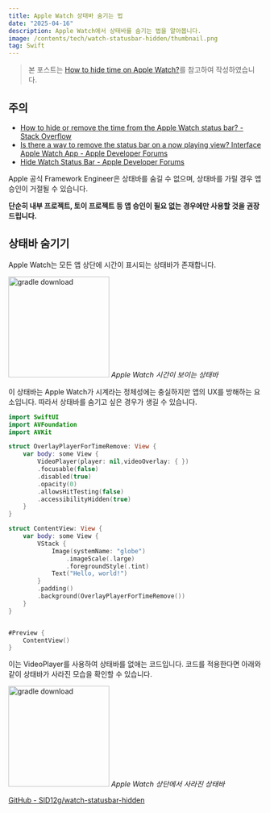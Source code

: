 ```yaml
---
title: Apple Watch 상태바 숨기는 법
date: "2025-04-16"
description: Apple Watch에서 상태바를 숨기는 법을 알아봅니다.
image: /contents/tech/watch-statusbar-hidden/thumbnail.png
tag: Swift
---
```


> 본 포스트는 [How to hide time on Apple Watch?](https://medium.com/@zj56789012/how-to-hide-time-on-apple-watch-9893ed0eff09)를 참고하여 작성하였습니다.

## 주의

- [How to hide or remove the time from the Apple Watch status bar? - Stack Overflow](https://stackoverflow.com/questions/38067952/how-to-hide-or-remove-the-time-from-the-apple-watch-status-bar)
- [Is there a way to remove the status bar on a now playing view? Interface Apple Watch App - Apple Developer Forums](https://developer.apple.com/forums/thread/715376)
- [Hide Watch Status Bar - Apple Developer Forums](https://developer.apple.com/forums/thread/7840)

Apple 공식 Framework Engineer은 상태바를 숨길 수 없으며, 상태바를 가릴 경우 앱 승인이 거절될 수 있습니다.

**단순히 내부 프로젝트, 토이 프로젝트 등 앱 승인이 필요 없는 경우에만 사용할 것을 권장드립니다.**

## 상태바 숨기기

Apple Watch는 모든 앱 상단에 시간이 표시되는 상태바가 존재합니다.

<p>
  <img
    src="/contents/tech/watch-statusbar-hidden/visible.png"
    alt="gradle download"
    width="200px"
  />
  <em>Apple Watch 시간이 보이는 상태바</em>
</p>

이 상태바는 Apple Watch가 시계라는 정체성에는 충실하지만 앱의 UX를 방해하는 요소입니다. 따라서 상태바를 숨기고 싶은 경우가 생길 수 있습니다.

```swift
import SwiftUI
import AVFoundation
import AVKit

struct OverlayPlayerForTimeRemove: View {
    var body: some View {
        VideoPlayer(player: nil,videoOverlay: { })
        .focusable(false)
        .disabled(true)
        .opacity(0)
        .allowsHitTesting(false)
        .accessibilityHidden(true)
    }
}

struct ContentView: View {
    var body: some View {
        VStack {
            Image(systemName: "globe")
                .imageScale(.large)
                .foregroundStyle(.tint)
            Text("Hello, world!")
        }
        .padding()
        .background(OverlayPlayerForTimeRemove())
    }
}


#Preview {
    ContentView()
}
```

이는 VideoPlayer를 사용하여 상태바를 없애는 코드입니다. 코드를 적용한다면 아래와 같이 상태바가 사라진 모습을 확인할 수 있습니다.

<p>
  <img
    src="/contents/tech/watch-statusbar-hidden/invisible.png"
    alt="gradle download"
    width="200px"
  />
  <em>Apple Watch 상단에서 사라진 상태바</em>
</p>

[GitHub - SID12g/watch-statusbar-hidden](https://github.com/SID12g/watch-statusbar-hidden?tab=readme-ov-file)
